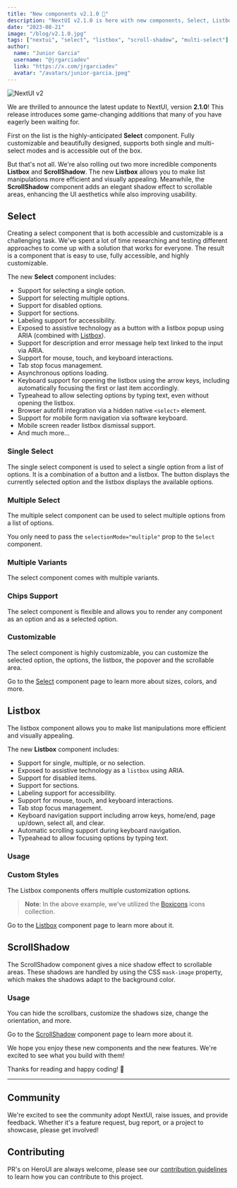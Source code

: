 ```yaml
---
title: "New components v2.1.0 🎉"
description: "NextUI v2.1.0 is here with new components, Select, Listbox and ScrollShadow."
date: "2023-08-21"
image: "/blog/v2.1.0.jpg"
tags: ["nextui", "select", "listbox", "scroll-shadow", "multi-select"]
author:
  name: "Junior Garcia"
  username: "@jrgarciadev"
  link: "https://x.com/jrgarciadev"
  avatar: "/avatars/junior-garcia.jpeg"
---
```




<img
  src="/blog/v2.1.0.jpg"
  width={700}
  height={350}
  alt="NextUI v2"
  className="w-full border border-transparent dark:border-default-200/50 object-fit rounded-xl shadow-lg"
/>

We are thrilled to announce the latest update to NextUI, version **2.1.0**! This release introduces some game-changing
additions that many of you have eagerly been waiting for.

First on the list is the highly-anticipated **Select** component. Fully customizable and beautifully designed, supports both single and
multi-select modes and is accessible out of the box.

But that's not all. We're also rolling out two more incredible components **Listbox** and **ScrollShadow**. The new
**Listbox** allows you to make list manipulations more efficient and visually appealing. Meanwhile, the
**ScrollShadow** component adds an elegant shadow effect to scrollable areas, enhancing the UI aesthetics while
also improving usability.

## Select

Creating a select component that is both accessible and customizable is a challenging task. We've spent a lot of time
researching and testing different approaches to come up with a solution that works for everyone. The result is a
component that is easy to use, fully accessible, and highly customizable.

The new **Select** component includes:

- Support for selecting a single option.
- Support for selecting multiple options.
- Support for disabled options.
- Support for sections.
- Labeling support for accessibility.
- Exposed to assistive technology as a button with a listbox popup using ARIA (combined with [Listbox](/docs/components/listbox)).
- Support for description and error message help text linked to the input via ARIA.
- Support for mouse, touch, and keyboard interactions.
- Tab stop focus management.
- Asynchronous options loading.
- Keyboard support for opening the listbox using the arrow keys, including automatically focusing the first or last item accordingly.
- Typeahead to allow selecting options by typing text, even without opening the listbox.
- Browser autofill integration via a hidden native `<select>` element.
- Support for mobile form navigation via software keyboard.
- Mobile screen reader listbox dismissal support.
- And much more...

### Single Select

The single select component is used to select a single option from a list of options. It is a combination of a button
and a listbox. The button displays the currently selected option and the listbox displays the available options.

<CodeDemo title="Usage" files={selectContent.usage} />

### Multiple Select

The multiple select component can be used to select multiple options from a list of options.

You only need to pass the `selectionMode="multiple"` prop to the `Select` component.

<CodeDemo title="Multiple Selection" files={selectContent.multiple} />

### Multiple Variants

The select component comes with multiple variants.

<CodeDemo title="Variants" files={selectContent.variants} />


### Chips Support

The select component is flexible and allows you to render any component as an option and as a selected option.

<CodeDemo title="Multiple Selection with Chips" files={selectContent.multipleWithChips} />


### Customizable

The select component is highly customizable, you can customize the selected option, the options, the listbox,
the popover and the scrollable area.

<CodeDemo title="Custom Styles" files={selectContent.customStyles} />


Go to the [Select](/docs/components/select) component page to learn more about sizes, colors, and more.


## Listbox

The listbox component allows you to make list manipulations more efficient and visually appealing.

The new **Listbox** component includes:

- Support for single, multiple, or no selection.
- Exposed to assistive technology as a `listbox` using ARIA.
- Support for disabled items.
- Support for sections.
- Labeling support for accessibility.
- Support for mouse, touch, and keyboard interactions.
- Tab stop focus management.
- Keyboard navigation support including arrow keys, home/end, page up/down, select all, and clear.
- Automatic scrolling support during keyboard navigation.
- Typeahead to allow focusing options by typing text.


### Usage

<CodeDemo title="Usage" files={listboxContent.usage} />

### Custom Styles

The Listbox components offers multiple customization options.

<CodeDemo title="Custom Styles" files={listboxContent.customStyles} />

> **Note**: In the above example, we've utilized the [Boxicons](https://boxicons.com/) icons collection.

Go to the [Listbox](/docs/components/listbox) component page to learn more about it.


## ScrollShadow

The ScrollShadow component gives a nice shadow effect to scrollable areas. These shadows are handled by using
the CSS `mask-image` property, which makes the shadows adapt to the background color.

### Usage

<CodeDemo title="Usage" files={scrollShadowContent.usage} />

You can hide the scrollbars, customize the shadows size, change the orientation, and more.

Go to the [ScrollShadow](/docs/components/scroll-shadow) component page to learn more about it.


<Spacer y={6}/>

We hope you enjoy these new components and the new features. We're excited to see what you build with them!

Thanks for reading and happy coding! 🚀

---

## Community

We're excited to see the community adopt NextUI, raise issues, and provide feedback.
Whether it's a feature request, bug report, or a project to showcase, please get involved!

<Community />

## Contributing

PR's on HeroUI are always welcome, please see our [contribution guidelines](https://github.com/vezham/heroui/blob/main/CONTRIBUTING.md) to learn how you can contribute to this project.
